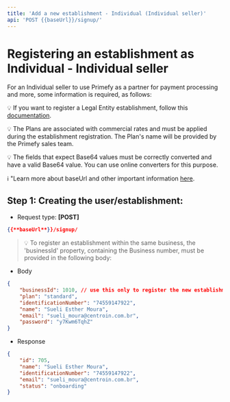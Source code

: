 ```yaml
---
title: 'Add a new establishment - Individual (Individual seller)'
api: 'POST {{baseUrl}}/signup/'
---
```


# Registering an establishment as Individual - Individual seller

For an Individual seller to use Primefy as a partner for payment processing and more, some information is required, as follows:

>

💡 If you want to register a Legal Entity establishment, follow this [documentation](https://www.notion.so/POST-Add-a-new-establishment-Commercial-Legal-Entity-f58baa5a101d4db5bdc282c525897192?pvs=21).

>

💡 The Plans are associated with commercial rates and must be applied during the establishment registration. The Plan's name will be provided by the Primefy sales team.

>

💡 The fields that expect Base64 values must be correctly converted and have a valid Base64 value. You can use online converters for this purpose.

>

ℹ️ "Learn more about baseUrl and other important information [here](https://www.notion.so/Introduction-56b6fae212584d0688ad73fa27503cc9?pvs=21).

## Step 1: Creating the user/establishment:

* Request type: **\[POST]**

```json
{{**baseUrl**}}/signup/
```

> 💡 To register an establishment within the same business, the 'businessId' property, containing the Business number, must be provided in the following body:

* Body

```json
{
   	"businessId": 1010, // use this only to register the new establishment within an existing business
    "plan": "standard",
    "identificationNumber": "74559147922",
    "name": "Sueli Esther Moura",
    "email": "sueli_moura@centroin.com.br",
    "password": "y7Kwm6TqhZ"
}
```

* Response

```json
{
    "id": 705,
    "name": "Sueli Esther Moura",
    "identificationNumber": "74559147922",
    "email": "sueli_moura@centroin.com.br",
    "status": "onboarding"
}
```